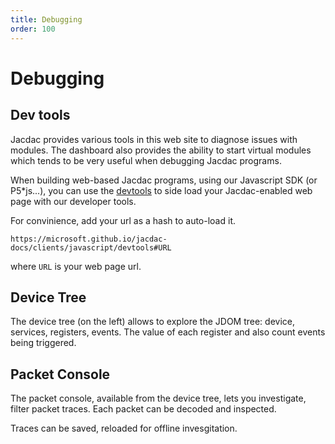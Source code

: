 ```yaml
---
title: Debugging
order: 100
---
```


# Debugging

## Dev tools

Jacdac provides various tools in this web site to diagnose issues with modules.
The dashboard also provides the ability to start virtual modules which tends to be very useful when debugging Jacdac programs.

When building web-based Jacdac programs, using our Javascript SDK (or P5\*js...), you can use the [devtools](/clients/javascript/devtools.html)
to side load your Jacdac-enabled web page with our developer tools.

For convinience, add your url as a hash to auto-load it.

    https://microsoft.github.io/jacdac-docs/clients/javascript/devtools#URL

where `URL` is your web page url.

## Device Tree

The device tree (on the left) allows to explore the JDOM tree: device, services, registers, events.
The value of each register and also count events being triggered.

## Packet Console

The packet console, available from the device tree, lets you investigate, filter packet traces.
Each packet can be decoded and inspected.

Traces can be saved, reloaded for offline invesgitation.
